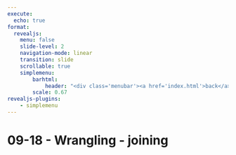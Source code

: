 ```yaml
---
execute:
  echo: true
format:
  revealjs:
    menu: false
    slide-level: 2
    navigation-mode: linear
    transition: slide
    scrollable: true
    simplemenu:
        barhtml:
            header: "<div class='menubar'><a href='index.html'>back</a><ul class='menu'></ul>"
        scale: 0.67
revealjs-plugins:
    - simplemenu
---
```


# 09-18 - Wrangling - joining
